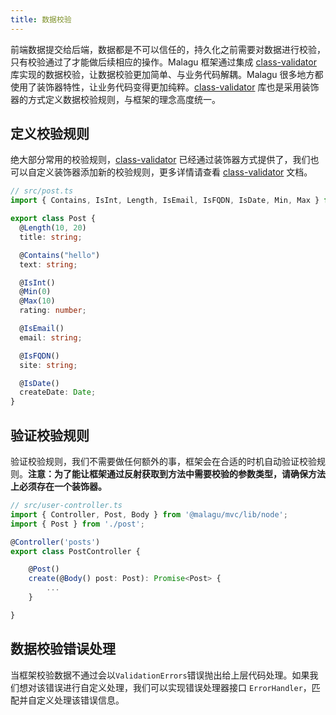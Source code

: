 ```yaml
---
title: 数据校验
---
```


前端数据提交给后端，数据都是不可以信任的，持久化之前需要对数据进行校验，只有校验通过了才能做后续相应的操作。Malagu 框架通过集成 [class-validator](https://www.npmjs.com/package/class-validator) 库实现的数据校验，让数据校验更加简单、与业务代码解耦。Malagu 很多地方都使用了装饰器特性，让业务代码变得更加纯粹。[class-validator](https://www.npmjs.com/package/class-validator) 库也是采用装饰器的方式定义数据校验规则，与框架的理念高度统一。

## 定义校验规则

绝大部分常用的校验规则，[class-validator](https://www.npmjs.com/package/class-validator) 已经通过装饰器方式提供了，我们也可以自定义装饰器添加新的校验规则，更多详情请查看 [class-validator](https://www.npmjs.com/package/class-validator) 文档。

```typescript
// src/post.ts
import { Contains, IsInt, Length, IsEmail, IsFQDN, IsDate, Min, Max } from "class-validator";

export class Post {
  @Length(10, 20)
  title: string;

  @Contains("hello")
  text: string;

  @IsInt()
  @Min(0)
  @Max(10)
  rating: number;

  @IsEmail()
  email: string;

  @IsFQDN()
  site: string;

  @IsDate()
  createDate: Date;
}
```

## 验证校验规则

验证校验规则，我们不需要做任何额外的事，框架会在合适的时机自动验证校验规则。**注意：为了能让框架通过反射获取到方法中需要校验的参数类型，请确保方法上必须存在一个装饰器。**

```typescript
// src/user-controller.ts
import { Controller, Post, Body } from '@malagu/mvc/lib/node';
import { Post } from './post';

@Controller('posts')
export class PostController {

    @Post()
    create(@Body() post: Post): Promise<Post> {
        ...
    }

}
```

## 数据校验错误处理

当框架校验数据不通过会以`ValidationErrors`错误抛出给上层代码处理。如果我们想对该错误进行自定义处理，我们可以实现错误处理器接口 `ErrorHandler`，匹配并自定义处理该错误信息。
